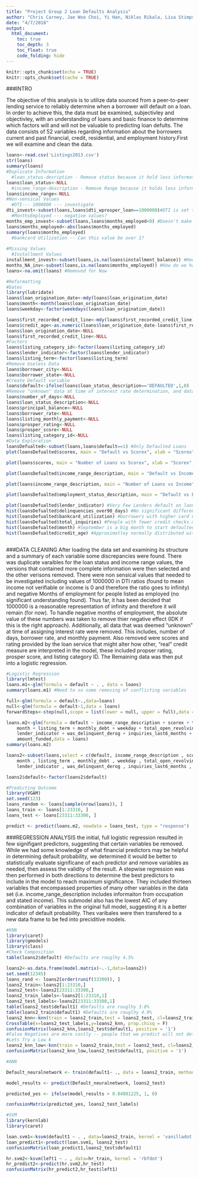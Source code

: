 ```yaml
---
title: "Project Group 2 Loan Defaults Analysis"
author: "Chris Carney, Jae Woo Choi, Yi Han, Niklas Rikala, Lisa Stimpson"
date: "4/7/2018"
output: 
  html_document:
    toc: true
    toc_depth: 3
    toc_float: true
    code_folding: hide
---
```


```r
knitr::opts_chunk$set(echo = TRUE)
knitr::opts_chunk$set(cache = TRUE)
```

###INTRO
  
  The objective of this analysis is to utilize data sourced from a peer-to-peer lending service to reliably determine when a borrower will default on a loan. In order to achieve this, the data must be examined, subjectivley and objectivley, with an understanding of loans and basic finance to determine which factors will and will not be valuable to predicting loan defults. The data consists of 52 variables regarding information about the borrowers current and past financial, credit, residential, and employment history.First we will examine and clean the data.

```r
loans<-read.csv('Listings2013.csv')
str(loans)
summary(loans)
#Duplicate Information
  #loan_status-desription - Remove status because it hold less information
loans$loan_status<-NULL
  #income_range-description - Remove Range because it holds less information
loans$income_range<-NULL
#Non-sensical Values
  #DTI--- 1000000 --- investigate
dti_invest<-subset(loans,loans$dti_wprosper_loan==1000000)#DTI is set to 1000000 when Income Verifiable is False -- How do we handle this? Subsitute Stated income to calculate this?
  #MonthsEmployed --- negative values?
months_emp_invest<-subset(loans,loans$months_employed<0) #Doesn't make sence how should we handle this? Take absolute value?
loans$months_employed<-abs(loans$months_employed)
summary(loans$months_employed)
  #bankcard Utilization -- Can this value be over 1?
  
#Missing Values
  #Installment Values
installment_invest<-subset(loans,is.na(loans$installment_balance)) #How should we handle? Set to 0 if installments not available?
months_NA_inv<-subset(loans,is.na(loans$months_employed)) #How do we handle these? Occupation is mostly Null Here
loans<-na.omit(loans) #Removed for Now

#Reformatting
#Dates
library(lubridate)
loans$loan_origination_date<-mdy(loans$loan_origination_date)
loans$month<-month(loans$loan_origination_date)
loans$weekday<-factor(weekdays(loans$loan_origination_date))

loans$first_recorded_credit_line<-mdy(loans$first_recorded_credit_line)
loans$credit_age<-as.numeric(loans$loan_origination_date-loans$first_recorded_credit_line)
loans$loan_origination_date<-NULL
loans$first_recorded_credit_line<-NULL
#Factors
loans$listing_category_id<-factor(loans$listing_category_id)
loans$lender_indicator<-factor(loans$lender_indicator)
loans$listing_term<-factor(loans$listing_term)
#Remove Useless Data
loans$borrower_city<-NULL
loans$borrower_state<-NULL
#Create Default variable
loans$default<-ifelse(loans$loan_status_description=='DEFAULTED',1,0)
#Remove "unknown" data at time of interest rate determination, and data that we cannot interpret
loans$number_of_days<-NULL
loans$loan_status_description<-NULL
loans$principal_balance<-NULL
loans$borrower_rate<-NULL
loans$listing_monthly_payment<-NULL
loans$prosper_rating<-NULL
loans$prosper_score<-NULL
loans$listing_category_id<-NULL
#Data Exploration
loansDefualted<-subset(loans,loans$default==1) #Only Defaulted Loans
plot(loansDefualted$scorex, main = "Default vs Scorex", xlab = "Scorex", ylab = "Number of Defaults") #Largest proportion of defaulted loans comes from Mid Score range, and then high scores posibbly becauase loans arent typically given to people with lower scores 

plot(loans$scorex, main = "Number of Loans vs Scorex", xlab = "Scorex", ylab = "Number of Loans") #Most loans are only for high credit score borrowers

plot(loansDefualted$income_range_description, main = "Default vs Income", xlab = "Income Range", ylab = "Number of Defaults") #Again, most defaults come from mid income range, is this because loans not typically given to low income?

plot(loans$income_range_description, main = "Number of Loans vs Income", xlab = "Income Range", ylab = "Number of Loans")#Confirmed, only loans given to higher income borrowers

plot(loansDefualted$employment_status_description, main = "Default vs Employment", xlab = "Employment Status", ylab = "Number of Defaults") #Highest priority of Defaulted Loans comes from Employed or Other

plot(loansDefualted$lender_indicator) #Very Few Lenders default on laons, this will likely be a significant factor
hist(loansDefualted$delinquencies_over90_days) #No significant difference among 30,60,90 days
hist(loansDefualted$bankcard_utilization) #borrowers with higher card utilization make a higher proportion of defaulted laons
hist(loansDefualted$total_inquiries) #People with fewer credit checks make a larger proportion of people who default
hist(loansDefualted$month) #September is a big month to start defaulted loans ... students?
hist(loansDefualted$credit_age) #Approximatley normally distributed with largest proportion around 5000 days of credit



```

###DATA CLEANING
  After loading the data set and examining its structure and a summary of each variable some discrepancies were found. There was duplicate varaibles for the loan status and income range values, the versions that contained more complete information were then selected and the other verisons removed. There were non sensical values that needed to be investigated including values of 1000000 in DTI ratios (found to mean income not verifiable or income is 0 and therefore the ratio goes to infinity) and negative Months of employment for people listed as employed (no significant understanding found). Thus far, it has been decided that 1000000 is a reasonable representation of infinity and therefore it will remain (for now). To handle negative months of employment, the absolute value of these numbers was taken to remove thier negative effect (IDK if this is the right approach). Additionally, all data that was deemed "unknown" at time of assigning interest rate were removed. This includes, number of days, borrower rate, and monthly payment. Also removed were scores and rating provided by the loan service that might alter how other, "real" credit measure are interpreted in the model, these included propser rating, prosper score, and listing category ID. The Remaining data was then put into a logistic regression. 

```r
#Logistic Regression
library(lmtest)
loans.m1<-glm(formula = default ~ . , data = loans)
summary(loans.m1) #Need to so some removing of conflicting variables

full<-glm(formula = default~.,data=loans)
null<-glm(formula = default~1,data = loans)
forwardSteps<-step(null,scope = list(lower = null, upper = full),data = loans, direction = 'both')

loans.m2<-glm(formula = default ~ income_range_description + scorex + total_inquiries + 
    month + listing_term + monthly_debt + weekday + total_open_revolving_accounts + 
    lender_indicator + was_delinquent_derog + inquiries_last6_months + 
    amount_funded,data = loans)
summary(loans.m2)

loans2<-subset(loans,select = c(default, income_range_description , scorex , total_inquiries , 
    month , listing_term , monthly_debt , weekday , total_open_revolving_accounts , 
    lender_indicator , was_delinquent_derog , inquiries_last6_months , amount_funded))

loans2$default<-factor(loans2$default)

#Predicting Outcome
library(VGAM)
set.seed(123)
loans_random <- loans[sample(nrow(loans)), ]
loans_train <- loans[1:23310, ]
loans_test <- loans[23311:33300, ]

predict <- predict(loans.m2, newdata = loans_test, type = "response")

```

###REGRESSION ANALYSIS
  the initial, full logistic regression resulted in few signifigant predictors, suggesting that certain variables be removed. While we had some knowledge of what financial predictors may be helpful in determining default probability, we determined it would be better to statistically evaluate significane of each predictor and remove variables as needed, then assess the validity of the result. A stepwise regression was then performed in both directions to determine the best predictors to include in the model to reach maximum significance. They included thirteen variables that encompassed properties of many other variables in the data set (i.e. income_range_description includes informaiton from occupation and stated income). This submodel also has the lowest AIC of any combination of variables in the original full model, suggesting it is a better indicator of default probability. Thes varibales were then transfered to a new data frame to be fed into preciditive models.

```r
#KNN
library(caret)
library(gmodels)
library(class)
#Check Composition
table(loans2$default) #Defaults are rouglhy 4.5%

loans2<-as.data.frame(model.matrix(~.-1,data=loans2))
set.seed(12345)
loans_rand <- loans2[order(runif(33300)), ]
loans2_train<-loans2[1:23310,]
loans2_test<-loans2[23311:33300,]
loans2_train_labels<-loans2[1:23310,1]
loans2_test_labels<-loans2[23311:33300,1]
table(loans2_test$default1) #Defaults are rouglhy 3.8%
table(loans2_train$default1) #Defaults are rouglhy 4.9%
loans2_knn<-knn(train = loans2_train,test = loans2_test, cl=loans2_train_labels)
CrossTable(x=loans2_test_labels,y=loans2_knn, prop.chisq = F)
confusionMatrix(loans2_knn,loans2_test$default1, positive = '1')
#False Negatives are more costly -- people that we predict will not default but will actually default -- this will lose us money
#Lets Try a Low k
loans2_knn_low<-knn(train = loans2_train,test = loans2_test, cl=loans2_train_labels, k=5)
confusionMatrix(loans2_knn_low,loans2_test$default1, positive = '1')

#ANN 

Default_neuralnetwork <- train(default1~ ., data = loans2_train, method='nnet')

model_results <- predict(Default_neuralnetwork, loans2_test)

predicted_yes <- ifelse(model_results > 0.04981225, 1, 0)

confusionMatrix(predicted_yes, loans2_test_labels)

#SVM
library(kernlab)
library(caret)

loan.svm1<-ksvm(default1 ~ . , data=loans2_train, kernel = 'vanilladot')
loan_predict1<-predict(loan.svm1, loans2_test)
confusionMatrix(loan_predict1,loans2_test$default1)

hr.svm2<-ksvm(left1 ~ . , data=hr_train, kernel = 'rbfdot')
hr_predict2<-predict(hr.svm2,hr_test)
confusionMatrix(hr_predict2,hr_test$left1)



```




